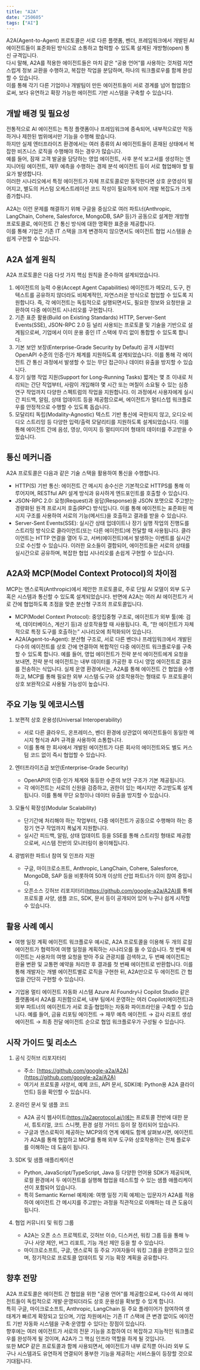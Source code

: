 ```yaml
---
title: "A2A"
date: "250605"
tags: ["AI"]
---
```


A2A(Agent-to-Agent) 프로토콜은 서로 다른 플랫폼, 벤더, 프레임워크에서 개발된 AI 에이전트들이 표준화된 방식으로 소통하고 협력할 수 있도록 설계된 개방형(open) 통신 규격입니다.  
다시 말해, A2A를 적용한 에이전트들은 마치 같은 “공용 언어”를 사용하는 것처럼 자연스럽게 정보 교환을 수행하고, 복잡한 작업을 분담하며, 하나의 워크플로우를 함께 완성할 수 있습니다.  
이를 통해 각기 다른 기업이나 개발팀이 만든 에이전트들이 서로 경계를 넘어 협업함으로써, 보다 유연하고 확장 가능한 에이전트 기반 시스템을 구축할 수 있습니다.

## 개발 배경 및 필요성

전통적으로 AI 에이전트는 특정 플랫폼이나 프레임워크에 종속되어, 내부적으로만 작동하거나 제한된 범위에서만 기능을 수행해 왔습니다.  
하지만 실제 엔터프라이즈 환경에서는 여러 종류의 AI 에이전트들이 혼재된 상태에서 복잡한 비즈니스 로직을 수행해야 하는 경우가 많습니다.  
예를 들어, 잠재 고객 발굴을 담당하는 영업 에이전트, 사후 분석 보고서를 생성하는 엔지니어링 에이전트, 재무 예측을 수행하는 경제 분석 에이전트 등이 서로 협업해야 할 필요가 발생합니다.  
이러한 시나리오에서 특정 에이전트가 자체 프로토콜로만 동작한다면 상호 운영성이 떨어지고, 별도의 커스텀 오케스트레이션 코드 작성이 필요하게 되어 개발 복잡도가 크게 증가합니다.

A2A는 이런 문제를 해결하기 위해 구글을 중심으로 여러 파트너(Anthropic, LangChain, Cohere, Salesforce, MongoDB, SAP 등)가 공동으로 설계한 개방형 프로토콜로, 에이전트 간 통신 방식에 대한 명확한 표준을 제공합니다.  
이를 통해 기업은 기존 IT 스택을 크게 변경하지 않으면서도 에이전트 협업 시스템을 손쉽게 구현할 수 있습니다.

## A2A 설계 원칙

A2A 프로토콜은 다음 다섯 가지 핵심 원칙을 준수하여 설계되었습니다.

1. 에이전트의 능력 수용(Accept Agent Capabilities)
   에이전트가 메모리, 도구, 컨텍스트를 공유하지 않더라도 비체계적인, 자연스러운 방식으로 협업할 수 있도록 지원합니다. 즉, 각 에이전트는 독립적으로 실행되면서도, 필요한 정보와 요청만을 교환하여 다중 에이전트 시나리오를 구현합니다.
2. 기존 표준 활용(Build on Existing Standards)
   HTTP, Server-Sent Events(SSE), JSON-RPC 2.0 등 널리 사용되는 프로토콜 및 기술을 기반으로 설계됨으로써, 기업에서 이미 운용 중인 IT 스택에 무리 없이 통합할 수 있도록 합니다.
3. 기본 보안 보장(Enterprise-Grade Security by Default)
   공개 시점부터 OpenAPI 수준의 인증·인가 체계를 지원하도록 설계되었습니다. 이를 통해 각 에이전트 간 통신 과정에서 발생할 수 있는 무단 접근이나 데이터 유출을 방지할 수 있습니다.
4. 장기 실행 작업 지원(Support for Long-Running Tasks)
   짧게는 몇 초 이내로 처리되는 간단 작업부터, 사람이 개입해야 몇 시간 또는 며칠이 소요될 수 있는 심층 연구 작업까지 다양한 스펙트럼의 작업을 지원합니다. 이 과정에서 사용자에게 실시간 피드백, 알림, 상태 업데이트 등을 제공함으로써, 에이전트가 멀티스텝 워크플로우를 안정적으로 수행할 수 있도록 돕습니다.
5. 모달리티 독립(Modality-Agnostic)
   텍스트 기반 통신에 국한되지 않고, 오디오·비디오 스트리밍 등 다양한 입력/출력 모달리티를 지원하도록 설계되었습니다. 이를 통해 에이전트 간에 음성, 영상, 이미지 등 멀티미디어 형태의 데이터를 주고받을 수 있습니다.

## 통신 메커니즘

A2A 프로토콜은 다음과 같은 기술 스택을 활용하여 통신을 수행합니다.

- HTTP(S) 기반 통신: 에이전트 간 메시지 송수신은 기본적으로 HTTPS를 통해 이루어지며, RESTful API 설계 방식과 유사하게 엔드포인트를 호출할 수 있습니다.
- JSON-RPC 2.0: 요청(Request)과 응답(Response)을 JSON 포맷으로 주고받는 경량화된 원격 프로시저 호출(RPC) 방식입니다. 이를 통해 에이전트는 표준화된 메시지 구조를 사용하여 서로의 기능(메서드)을 호출하고 결과를 받을 수 있습니다.
- Server-Sent Events(SSE): 실시간 상태 업데이트나 장기 실행 작업의 진행도를 스트리밍 방식으로 클라이언트(또는 다른 에이전트)에 전달할 때 사용됩니다. 클라이언트는 HTTP 연결을 열어 두고, 서버(에이전트)에서 발생하는 이벤트를 실시간으로 수신할 수 있습니다.
  이러한 요소들이 결합되어, 에이전트들은 서로의 상태를 실시간으로 공유하며, 복잡한 협업 시나리오를 손쉽게 구현할 수 있습니다.

## A2A와 MCP(Model Context Protocol)의 차이점

MCP는 앤스로픽(Anthropic)에서 제안한 프로토콜로, 주로 단일 AI 모델이 외부 도구 혹은 시스템과 통신할 수 있도록 설계되었습니다. 반면에 A2A는 여러 AI 에이전트가 서로 간에 협업하도록 초점을 맞춘 분산형 구조의 프로토콜입니다.

- MCP(Model Context Protocol): 중앙집중형 구조로, 에이전트가 외부 툴(예: 검색, 데이터베이스, 계산기 등)과 상호작용할 때 사용됩니다. 즉, “한 에이전트가 자체적으로 특정 도구를 호출하는” 시나리오에 최적화되어 있습니다.
- A2A(Agent-to-Agent): 분산형 구조로, 서로 다른 벤더나 프레임워크에서 개발된 다수의 에이전트를 상호 간에 연결하여 복합적인 다중 에이전트 워크플로우를 구축할 수 있도록 합니다. 예를 들어, 영업 에이전트가 전략 분석 에이전트에게 요청을 보내면, 전략 분석 에이전트는 내부 데이터를 가공한 후 다시 영업 에이전트로 결과를 전송하는 식입니다.
  실제 운영 환경에서는, A2A를 통해 에이전트 간 협업을 수행하고, MCP를 통해 필요한 외부 시스템·도구와 상호작용하는 형태로 두 프로토콜이 상호 보완적으로 사용될 가능성이 높습니다.

## 주요 기능 및 에코시스템

1. 보편적 상호 운용성(Universal Interoperability)

   - 서로 다른 클라우드, 온프레미스, 벤더 환경에 상관없이 에이전트들이 동일한 메시지 형식과 API 규격을 사용하여 소통합니다.
   - 이를 통해 한 회사에서 개발된 에이전트가 다른 회사의 에이전트와도 별도 커스텀 코드 없이 즉시 협업할 수 있습니다.

2. 엔터프라이즈급 보안(Enterprise-Grade Security)

   - OpenAPI의 인증·인가 체계와 동등한 수준의 보안 구조가 기본 제공됩니다.
   - 각 에이전트는 서로의 신원을 검증하고, 권한이 있는 메시지만 주고받도록 설계됩니다. 이를 통해 무단 요청이나 데이터 유출을 방지할 수 있습니다.

3. 모듈식 확장성(Modular Scalability)

   - 단기간에 처리해야 하는 작업부터, 다중 에이전트가 공동으로 수행해야 하는 중장기 연구 작업까지 폭넓게 지원합니다.
   - 실시간 피드백, 알림, 상태 업데이트 등을 SSE를 통해 스트리밍 형태로 제공함으로써, 시스템 전반의 모니터링이 용이해집니다.

4. 광범위한 파트너 참여 및 인프라 지원

   - 구글, 마이크로소프트, Anthropic, LangChain, Cohere, Salesforce, MongoDB, SAP 등을 비롯하여 50개 이상의 산업 파트너가 이미 참여 중입니다.
   - 오픈소스 깃허브 리포지터리([https://github.com/google-a2a/A2A)를](https://github.com/google-a2a/A2A%29를) 통해 프로토콜 사양, 샘플 코드, SDK, 문서 등이 공개되어 있어 누구나 쉽게 시작할 수 있습니다.

## 활용 사례 예시

- 여행 일정 계획 에이전트 워크플로우
  예시로, A2A 프로토콜을 이용해 두 개의 로컬 에이전트가 협력하여 여행 일정을 계획하는 시나리오를 들 수 있습니다. 첫 번째 에이전트는 사용자의 여행 요청을 받아 주요 관광지를 검색하고, 두 번째 에이전트는 환율 변환 및 교통편 예약을 처리한 후 결과를 첫 번째 에이전트로 반환합니다. 이를 통해 개발자는 개별 에이전트별로 로직을 구현한 뒤, A2A만으로 두 에이전트 간 협업을 간단히 구현할 수 있습니다.

- 기업용 멀티 에이전트 자동화 시스템
  Azure AI Foundry나 Copilot Studio 같은 플랫폼에서 A2A를 지원함으로써, 내부 팀에서 운영하는 여러 Copilot(에이전트)과 외부 파트너의 에이전트가 서로 호출·협업하는 자동화 파이프라인을 구축할 수 있습니다. 예를 들어, 금융 리포팅 에이전트 → 재무 예측 에이전트 → 감사 리포트 생성 에이전트 → 최종 전달 에이전트 순으로 협업 워크플로우가 구성될 수 있습니다.

## 시작 가이드 및 리소스

1. 공식 깃허브 리포지터리

   - 주소: [https://github.com/google-a2a/A2A](https://github.com/google-a2a/A2A)
   - 여기서 프로토콜 사양서, 예제 코드, API 문서, SDK(예: Python용 A2A 클라이언트) 등을 확인할 수 있습니다.

2. 온라인 문서 및 샘플 코드

   - A2A 공식 웹사이트([https://a2aprotocol.ai/)에는](https://a2aprotocol.ai/%29에는) 프로토콜 전반에 대한 문서, 튜토리얼, 코드 스니펫, 환경 설정 가이드 등이 잘 정리되어 있습니다.
   - 구글과 앤스로픽이 제공하는 MCP와의 연계 예제도 함께 살펴보시면, 에이전트가 A2A를 통해 협업하고 MCP를 통해 외부 도구와 상호작용하는 전체 플로우를 이해하는 데 도움이 됩니다.

3. SDK 및 샘플 애플리케이션

   - Python, JavaScript/TypeScript, Java 등 다양한 언어용 SDK가 제공되며, 로컬 환경에서 두 에이전트를 실행해 협업을 테스트할 수 있는 샘플 애플리케이션이 포함되어 있습니다.
   - 특히 Semantic Kernel 예제(예: 여행 일정 기획 예제)는 입문자가 A2A를 적용하여 에이전트 간 메시지를 주고받는 과정을 직관적으로 이해하는 데 큰 도움이 됩니다.

4. 협업 커뮤니티 및 워킹 그룹

   - A2A는 오픈 소스 프로젝트로, 깃허브 이슈, 디스커션, 워킹 그룹 등을 통해 누구나 사양 제안, 버그 리포트, 기능 개선 제안 등을 할 수 있습니다.
   - 마이크로소프트, 구글, 앤스로픽 등 주요 기여자들이 워킹 그룹을 운영하고 있으며, 정기적으로 프로토콜 업데이트 및 기능 확장 계획을 공유합니다.

## 향후 전망

A2A 프로토콜은 에이전트 간 협업을 위한 "공용 언어"를 제공함으로써, 다수의 AI 에이전트들이 독립적으로 개발·운영되더라도 상호 운용성을 확보할 수 있게 합니다.  
특히 구글, 마이크로소프트, Anthropic, LangChain 등 주요 플레이어가 참여하여 생태계가 빠르게 확장되고 있으며, 기업 차원에서는 기존 IT 스택에 큰 변경 없이도 에이전트 기반 자동화 시스템을 구축·운영할 수 있다는 장점이 있습니다.  
향후에는 여러 에이전트가 서로의 전문 기능을 조합하여 더 복잡하고 지능적인 워크플로우를 완성하게 될 것이며, A2A가 그 핵심 인프라 역할을 하게 될 것입니다.  
또한 MCP 같은 프로토콜과 함께 사용되면서, 에이전트가 내부 로직뿐 아니라 외부 도구나 시스템과도 유연하게 연결되어 풍부한 기능을 제공하는 서비스들이 등장할 것으로 기대됩니다.

